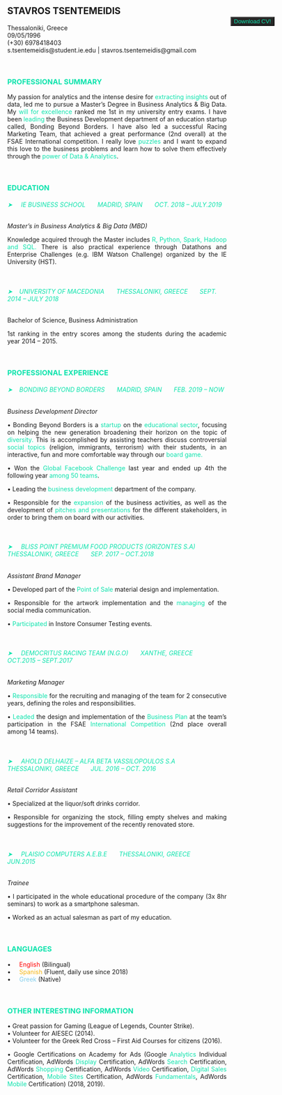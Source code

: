 </br>

## STAVROS TSENTEMEIDIS    
Thessaloniki, Greece    
09/05/1996    
(+30) 6978418403   
s.tsentemeidis@student.ie.edu | stavros.tsentemeidis@gmail.com                

</br> 

<div style= "float:right;position: relative; top: -130px; right: -110px;">
<form method="get" action="Stavros_Tsentemeidis_CV_IE.pdf">
   <button type="submit" style="background-color:#272727"><span style="color:#0ce3ac">Download CV!</span></button>
</form>
</div>

<style>
p.main {
  text-align: justify;
}
</style>

### <span style="color:#0ce3ac">PROFESSIONAL SUMMARY</span>


<p class="main">My passion for analytics and the intense desire for <span style="color:#0ce3ac">extracting insights</span> out of data, led me to pursue a Master’s Degree in Business Analytics & Big Data. My <span style="color:#0ce3ac">will for excellence</span> ranked me 1st in my university entry exams. I have been <span style="color:#0ce3ac">leading</span> the Business Development department of an education startup called, Bonding Beyond Borders. I have also led a successful Racing Marketing Team, that achieved a great performance (2nd overall) at the FSAE International competition. I really love <span style="color:#0ce3ac">puzzles</span> and I want to expand this love to the business problems and learn how to solve them effectively through the <span style="color:#0ce3ac">power of Data & Analytics</span>.</p>

</br> 





### <span style="color:#0ce3ac">EDUCATION</span>  

###### <span style="color:#0ce3ac">➤ &nbsp;&nbsp;&nbsp; IE BUSINESS SCHOOL &nbsp;&nbsp;&nbsp;&nbsp;&nbsp; MADRID, SPAIN &nbsp;&nbsp;&nbsp;&nbsp;&nbsp; OCT. 2018 – JULY.2019</span>                 
*Master’s in Business Analytics & Big Data (MBD)*      
<p class="main">Knowledge acquired through the Master includes <span style="color:#0ce3ac">R, Python, Spark, Hadoop and SQL.</span>  There is also practical experience through Datathons and Enterprise Challenges (e.g. IBM Watson Challenge) organized by the IE University (HST).</p>


</br> 

###### <span style="color:#0ce3ac">➤ &nbsp;&nbsp;&nbsp;UNIVERSITY OF MACEDONIA &nbsp;&nbsp;&nbsp;&nbsp;&nbsp; THESSALONIKI, GREECE &nbsp;&nbsp;&nbsp;&nbsp;&nbsp; SEPT. 2014 – JULY 2018</span>

Bachelor of Science, Business Administration                         				     	                       
<p class="main">1st ranking in the entry scores among the students during the academic year 2014 – 2015.</p>                                                   
</br> 









### <span style="color:#0ce3ac">PROFESSIONAL EXPERIENCE</span>    


###### <span style="color:#0ce3ac">➤ &nbsp;&nbsp;&nbsp;BONDING BEYOND BORDERS &nbsp;&nbsp;&nbsp;&nbsp;&nbsp; MADRID, SPAIN &nbsp;&nbsp;&nbsp;&nbsp;&nbsp; FEB. 2019 – NOW</span>

*Business Development Director*     	                             
<p class="main">• Bonding Beyond Borders is a <span style="color:#0ce3ac">startup</span> on the <span style="color:#0ce3ac">educational sector</span>, focusing on helping the new generation broadening their horizon on the topic of <span style="color:#0ce3ac">diversity.</span> This is accomplished by assisting teachers discuss controversial <span style="color:#0ce3ac">social topics</span> (religion, immigrants, terrorism) with their students, in an interactive, fun and more comfortable way through our <span style="color:#0ce3ac">board game.</span></p>        
<p class="main">• Won the <span style="color:#0ce3ac">Global Facebook Challenge</span> last year and ended up 4th the following year <span style="color:#0ce3ac">among 50 teams</span>.</p>         
<p class="main">• Leading the <span style="color:#0ce3ac">business development</span> department of the company.</p>        
<p class="main">• Responsible for the <span style="color:#0ce3ac">expansion</span> of the business activities, as well as the development of <span style="color:#0ce3ac">pitches and presentations</span> for the different stakeholders, in order to bring them on board with our activities.</p>     

</br> 

###### <span style="color:#0ce3ac">➤ &nbsp;&nbsp;&nbsp; BLISS POINT PREMIUM FOOD PRODUCTS (ORIZONTES S.A) &nbsp;&nbsp;&nbsp;&nbsp;&nbsp; THESSALONIKI, GREECE &nbsp;&nbsp;&nbsp;&nbsp;&nbsp; SEP. 2017 – OCT.2018</span>

*Assistant Brand Manager*     	                             
<p class="main">• Developed part of the <span style="color:#0ce3ac">Point of Sale</span> material design and implementation.</p>      
<p class="main">• Responsible for the artwork implementation and the <span style="color:#0ce3ac">managing</span> of the social media communication.</p>     
<p class="main">• <span style="color:#0ce3ac">Participated</span> in Instore Consumer Testing events.</p>      

</br> 

###### <span style="color:#0ce3ac">➤ &nbsp;&nbsp;&nbsp; DEMOCRITUS RACING TEAM (N.G.O) &nbsp;&nbsp;&nbsp;&nbsp;&nbsp; XANTHE, GREECE &nbsp;&nbsp;&nbsp;&nbsp;&nbsp; OCT.2015 – SEPT.2017</span>

*Marketing Manager*                                    
<p class="main">• <span style="color:#0ce3ac">Responsible</span> for the recruiting and managing of the team for 2 consecutive years, defining the roles and responsibilities.</p>  
<p class="main">• <span style="color:#0ce3ac">Leaded</span> the design and implementation of the <span style="color:#0ce3ac">Business Plan</span> at the team’s participation in the FSAE <span style="color:#0ce3ac">International Competition</span> (2nd place overall among 14 teams).</p>      


</br> 

###### <span style="color:#0ce3ac">➤ &nbsp;&nbsp;&nbsp; AHOLD DELHAIZE – ALFA BETA VASSILOPOULOS S.A &nbsp;&nbsp;&nbsp;&nbsp;&nbsp; THESSALONIKI, GREECE &nbsp;&nbsp;&nbsp;&nbsp;&nbsp; JUL. 2016 – OCT. 2016</span>
  
*Retail Corridor Assistant*                             		     				                                                 
<p class="main">• Specialized at the liquor/soft drinks corridor.</p>        
<p class="main">• Responsible for organizing the stock, filling empty shelves and making suggestions for the improvement of the recently renovated store.</p>  

</br> 

###### <span style="color:#0ce3ac">➤ &nbsp;&nbsp;&nbsp; PLAISIO COMPUTERS A.E.B.E &nbsp;&nbsp;&nbsp;&nbsp;&nbsp; THESSALONIKI, GREECE &nbsp;&nbsp;&nbsp;&nbsp;&nbsp; JUN.2015</span>
    
*Trainee*                                                                                                               
<p class="main">• I participated in the whole educational procedure of the company (3x 8hr seminars) to work as a smartphone salesman.</p>      
<p class="main">• Worked as an actual salesman as part of my education.</p>      

</br> 






### <span style="color:#0ce3ac">LANGUAGES</span> 

• &nbsp;&nbsp;&nbsp; <span style="color:red">English</span> (Bilingual)      
• &nbsp;&nbsp;&nbsp; <span style="color:#f6b511">Spanish</span> (Fluent, daily use since 2018)   
• &nbsp;&nbsp;&nbsp; <span style="color:#83ceec">Greek</span> (Native)    

</br>    








### <span style="color:#0ce3ac">OTHER INTERESTING INFORMATION</span>         
•	Great passion for Gaming (League of Legends, Counter Strike).     
•	Volunteer for AIESEC (2014).         
•	Volunteer for the Greek Red Cross – First Aid Courses for citizens (2016).         
<p class="main">• Google Certifications on Academy for Ads (Google <span style="color:#0ce3ac">Analytics</span> Individual Certification, AdWords <span style="color:#0ce3ac">Display</span> Certification, AdWords <span style="color:#0ce3ac">Search</span> Certification, AdWords <span style="color:#0ce3ac">Shopping</span> Certification, AdWords <span style="color:#0ce3ac">Video</span> Certification, <span style="color:#0ce3ac">Digital Sales</span> Certification, <span style="color:#0ce3ac">Mobile Sites</span> Certification, AdWords <span style="color:#0ce3ac">Fundamentals</span>, AdWords <span style="color:#0ce3ac">Mobile</span> Certification) (2018, 2019).</p>   

